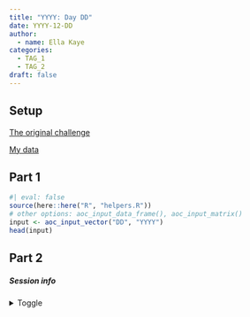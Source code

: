 ```yaml
---
title: "YYYY: Day DD"
date: YYYY-12-DD
author: 
  - name: Ella Kaye
categories:
  - TAG_1
  - TAG_2
draft: false
---
```


## Setup

[The original challenge](https://adventofcode.com/YYYY/day/DD)

[My data](input){target="_blank"}

## Part 1

```r
#| eval: false
source(here::here("R", "helpers.R"))
# other options: aoc_input_data_frame(), aoc_input_matrix()
input <- aoc_input_vector("DD", "YYYY")
head(input)
```

## Part 2


##### Session info {.appendix}

<details><summary>Toggle</summary>

```r
#| echo: false
library(sessioninfo)
# save the session info as an object
pkg_session <- session_info(pkgs = "attached")

# get the quarto version
quarto_version <- system("quarto --version", intern = TRUE)

# inject the quarto info
pkg_session$platform$quarto <- paste(
  system("quarto --version", intern = TRUE), 
  "@", 
  quarto::quarto_path()
  )

# print it out
pkg_session
```

</details>





